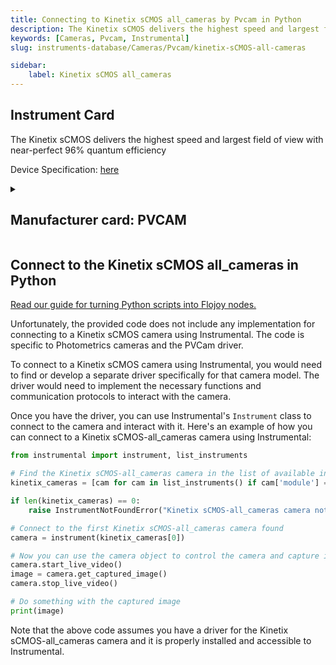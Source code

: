 ```yaml
---
title: Connecting to Kinetix sCMOS all_cameras by Pvcam in Python
description: The Kinetix sCMOS delivers the highest speed and largest field of view with near-perfect 96% quantum efficiency
keywords: [Cameras, Pvcam, Instrumental] 
slug: instruments-database/Cameras/Pvcam/kinetix-sCMOS-all-cameras 

sidebar:
    label: Kinetix sCMOS all_cameras 
---
```



## Instrument Card

The Kinetix sCMOS delivers the highest speed and largest field of view with near-perfect 96% quantum efficiency



Device Specification: [here](https://www.photometrics.com/wp-content/uploads/2023/03/Kinetix-Datasheet-Rev-A3-08032023.pdf)

<details style={{ marginTop: "15px"}}>
<summary><h2 style={{display:'inline'}}>Manufacturer card: PVCAM</h2></summary>

![PVCAM](https://res.cloudinary.com/dhopxs1y3/image/upload/v1692812958/Instruments/Vendor%20Logos/Teledyne_technologies.png)

**Teledyne** provides enabling technologies to sense, transmit and analyze information for industrial growth markets.

- Headquarters: USA
- Yearly Revenue (millions, USD): 4614
- Vendor Website: [here](https://www.teledyne.com)

</details>


<FeaturedInstrumentVideo category="CAMERAS" />

## Connect to the Kinetix sCMOS all_cameras in Python

[Read our guide for turning Python scripts into Flojoy nodes.](https://docs.flojoy.ai/contribution/blocks/custom-flojoy-block/)



<Tabs>
<TabItem value="Flojoy" label="Flojoy" className="flojoy-instrument-tabs">

<SectionsCard category="CAMERAS" manufacturer="Pvcam"></SectionsCard>

</TabItem>
<TabItem value="Instrumental" label="Instrumental">

Unfortunately, the provided code does not include any implementation for connecting to a Kinetix sCMOS camera using Instrumental. The code is specific to Photometrics cameras and the PVCam driver. 

To connect to a Kinetix sCMOS camera using Instrumental, you would need to find or develop a separate driver specifically for that camera model. The driver would need to implement the necessary functions and communication protocols to interact with the camera.

Once you have the driver, you can use Instrumental's `Instrument` class to connect to the camera and interact with it. Here's an example of how you can connect to a Kinetix sCMOS-all_cameras camera using Instrumental:

```python
from instrumental import instrument, list_instruments

# Find the Kinetix sCMOS-all_cameras camera in the list of available instruments
kinetix_cameras = [cam for cam in list_instruments() if cam['module'] == 'cameras.kinetix_scmos']

if len(kinetix_cameras) == 0:
    raise InstrumentNotFoundError("Kinetix sCMOS-all_cameras camera not found")

# Connect to the first Kinetix sCMOS-all_cameras camera found
camera = instrument(kinetix_cameras[0])

# Now you can use the camera object to control the camera and capture images
camera.start_live_video()
image = camera.get_captured_image()
camera.stop_live_video()

# Do something with the captured image
print(image)
```

Note that the above code assumes you have a driver for the Kinetix sCMOS-all_cameras camera and it is properly installed and accessible to Instrumental.

</TabItem>
</Tabs>